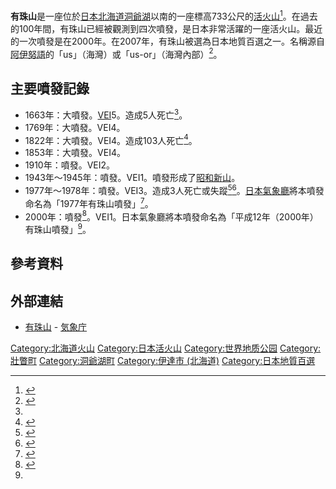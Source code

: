 {{Infobox Mountain
| 名稱 =有珠山
| 照片 =[[File:有珠山.jpg|250px]]
| 照片說明 = {{PAGENAME}}
| 海拔 =大有珠：733公尺<ref name="JMA"/>
| 位置 ={{JPN}} [[北海道|北海道]]
| 山脈 =
| 相對高度 = 
| 座標 ={{coord|42|32|38|N|140|50|21|E|display=inline, title}}<ref name="JMA">{{Cite web|url=https://www.data.jma.go.jp/svd/vois/data/sapporo/112_Usu/112_index.html|title=有珠山 (うすざん) Usuzan【常時観測火山】|publisher=[[気象庁|気象庁]]|language=ja|access-date=2022-04-10|archive-date=2022-04-10|archive-url=https://web.archive.org/web/20220410024456/https://www.data.jma.go.jp/svd/vois/data/sapporo/112_Usu/112_index.html}}</ref>
| 地形圖 = 
| 類別 =
| 年齡 = 
| 最近噴發 =2000年<ref name=噴火史>{{Cite web|url=https://www.data.jma.go.jp/svd/vois/data/sapporo/112_Usu/112_history.html|title=有珠山 有史以降の火山活動|publisher=気象庁|language=ja|access-date=2022-04-10|archive-date=2022-04-10|archive-url=https://web.archive.org/web/20220410024456/https://www.data.jma.go.jp/svd/vois/data/sapporo/112_Usu/112_history.html}}</ref>
| 首次登頂 =
| 最容易的攀登路線 =
| pushpin_map = Japan Hokkaido2
| pushpin_map_caption = 有珠山的位置
| latd=42 |latm=19 |lats=12 |latNS=N
| longd=140 |longm=30 |longs=0 |longEW=E
}}
'''有珠山'''是一座位於[[日本|日本]][[北海道|北海道]][[洞爺湖|洞爺湖]]以南的一座標高733公尺的[[活火山|活火山]]<ref>{{Kotobank|{{PAGENAME}}}}</ref>。在過去的100年間，有珠山已經被觀測到四次噴發，是日本非常活躍的一座活火山。最近的一次噴發是在2000年。在2007年，有珠山被選為日本地質百選之一。名稱源自[[阿伊努語|阿伊努語]]的「us」（海灣）或「us-or」（海灣內部）<ref>{{Cite web|url=http://www.pref.hokkaido.lg.jp/ks/ass/grp/1120P.pdf|title=アイヌ語地名リスト|accessdate=2017-08-16|author=北海道庁|date=|publisher=北海道庁|archive-date=2018-04-17|archive-url=https://web.archive.org/web/20180417012737/http://www.pref.hokkaido.lg.jp/ks/ass/grp/1120P.pdf|dead-url=no}}</ref>。

== 主要噴發記錄 ==
* 1663年：大噴發。[[VEI|VEI]]5。造成5人死亡<ref name=噴火史/>。
* 1769年：大噴發。VEI4。
* 1822年：大噴發。VEI4。造成103人死亡<ref>{{Cite web|title=過去に発生した火山災害|url=https://www.data.jma.go.jp/svd/vois/data/tokyo/STOCK/kaisetsu/volcano_disaster.htm|access-date=2022-04-14|work=www.data.jma.go.jp|publisher=気象庁|language=ja|archive-date=2022-05-28|archive-url=https://web.archive.org/web/20220528114819/https://www.data.jma.go.jp/svd/vois/data/tokyo/STOCK/kaisetsu/volcano_disaster.htm}}</ref>。
* 1853年：大噴發。VEI4。
* 1910年：噴發。VEI2。
* 1943年〜1945年：噴發。VEI1。噴發形成了[[昭和新山|昭和新山]]。
* 1977年〜1978年：噴發。VEI3。造成3人死亡或失蹤<ref>{{Cite web|title=有珠山大噴火（1977年8月7日）|url=https://typhoon.yahoo.co.jp/weather/calendar/81/|access-date=2022-04-14|work=Yahoo!天気・災害|publisher=災害カレンダー|language=ja|archive-date=2022-04-12|archive-url=https://web.archive.org/web/20220412031841/https://typhoon.yahoo.co.jp/weather/calendar/81/}}</ref><ref>{{Cite web|title=わが国の主な火山災害|url=https://www.bousai.go.jp/kazan/taisaku/k3.html|access-date=2022-04-13|work=www.bousai.go.jp|publisher=[[内閣府|内閣府]] 防災情報のページ|language=ja|archive-date=2021-06-02|archive-url=https://web.archive.org/web/20210602214522/http://www.bousai.go.jp/kazan/taisaku/k3.html}}</ref>。[[氣象廳_(日本)|日本氣象廳]]將本噴發命名為「1977年有珠山噴發」<ref name=":0">{{Cite web|title=気象庁が名称を定めた気象・地震・火山現象一覧|url=https://www.jma.go.jp/jma/kishou/know/meishou/meishou_ichiran.html|access-date=2022-04-14|work=www.jma.go.jp|publisher=気象庁|language=JA|archive-date=2021-03-09|archive-url=https://web.archive.org/web/20210309133225/https://www.jma.go.jp/jma/kishou/know/meishou/meishou_ichiran.html}}</ref>。
* 2000年：噴發<ref>{{Cite web|title=有珠山噴火（2000年3月31日）|url=https://typhoon.yahoo.co.jp/weather/calendar/184/|access-date=2022-04-14|work=Yahoo!天気・災害|publisher=災害カレンダー|language=ja|archive-date=2021-12-10|archive-url=https://web.archive.org/web/20211210005006/https://typhoon.yahoo.co.jp/weather/calendar/184/}}</ref>。VEI1。日本氣象廳將本噴發命名為「平成12年（2000年）有珠山噴發」<ref name=":0" />。

== 參考資料 ==
{{reflist}}

== 外部連結 ==
*[https://www.data.jma.go.jp/svd/vois/data/sapporo/112_Usu/112_index.html 有珠山] {{Wayback|url=https://www.data.jma.go.jp/svd/vois/data/sapporo/112_Usu/112_index.html |date=20220410024456 }} - [[気象庁|気象庁]]{{Language icon|ja}}
{{Commonscat|Mount Usu}}
{{日本活火山}}
{{Authority control}}
{{DEFAULTSORT:Usuzan}}
[[Category:北海道火山|Category:北海道火山]]
[[Category:日本活火山|Category:日本活火山]]
[[Category:世界地质公园|Category:世界地质公园]]
[[Category:壯瞥町|Category:壯瞥町]]
[[Category:洞爺湖町|Category:洞爺湖町]]
[[Category:伊達市_(北海道)|Category:伊達市 (北海道)]]
[[Category:日本地質百選|Category:日本地質百選]]